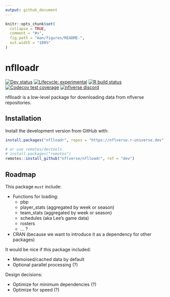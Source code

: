 ```yaml
---
output: github_document
---
```


<!-- README.md is generated from README.Rmd. Please edit that file -->

```r
knitr::opts_chunk$set(
  collapse = TRUE,
  comment = "#>",
  fig.path = "man/figures/README-",
  out.width = "100%"
)
```

# nflloadr

<!-- badges: start -->
<!-- [![CRAN status](https://img.shields.io/cran/v/nflloadr?style=flat-square&logo=R&label=CRAN)](https://CRAN.R-project.org/package=nflloadr)  -->
[![Dev status](https://img.shields.io/github/r-package/v/nflverse/nflloadr/main?label=dev&style=flat-square&logo=github)](https://nflloadr.nflverse.com/)
[![Lifecycle: experimental](https://img.shields.io/badge/lifecycle-experimental-orange.svg?style=flat-square)](https://lifecycle.r-lib.org/articles/stages.html)
[![R build status](https://img.shields.io/github/workflow/status/nflverse/nflloadr/R-CMD-check?label=R%20check&style=flat-square&logo=github)](https://github.com/nflverse/nflloadr/actions)
[![Codecov test coverage](https://img.shields.io/codecov/c/github/nflverse/nflloadr?label=codecov&style=flat-square&logo=codecov)](https://codecov.io/gh/nflverse/nflloadr?branch=main)
[![nflverse discord](https://img.shields.io/discord/591914197219016707.svg?color=5865F2&label=nflverse%20discord&logo=discord&logoColor=5865F2&style=flat-square)](https://discord.com/invite/5Er2FBnnQa)

<!-- badges: end -->

nflloadr is a low-level package for downloading data from nflverse repositories. 

## Installation

Install the development version from GitHub with:

```r
install.packages("nflloadr", repos = "https://nflverse.r-universe.dev")

# or use remotes/devtools
# install.packages("remotes")
remotes::install_github("nflverse/nflloadr", ref = "dev")
```

## Roadmap

This package `must` include:

- Functions for loading: 
    - pbp
    - player_stats (aggregated by week or season) 
    - team_stats (aggregated by week or season)
    - schedules (aka Lee's game data)
    - rosters
    - ... ?
- CRAN (because we want to introduce it as a dependency for other packages)

It would be nice if this package included:

- Memoised/cached data by default
- Optional parallel processing (?)

Design decisions:

- Optimize for minimum dependencies (?)
- Optimize for speed (?)
